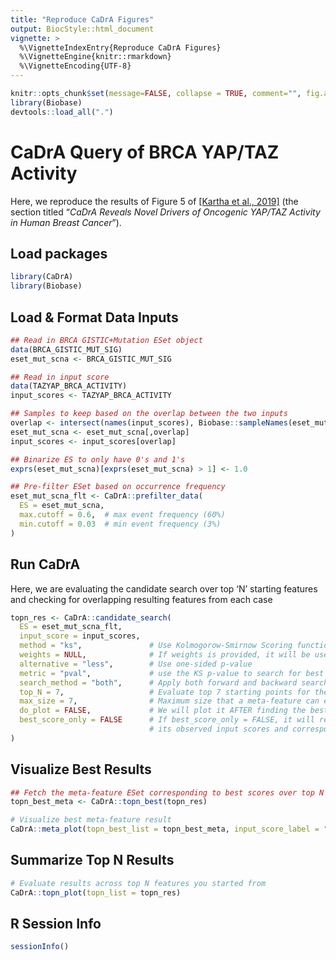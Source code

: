 ```yaml
---
title: "Reproduce CaDrA Figures"
output: BiocStyle::html_document
vignette: >
  %\VignetteIndexEntry{Reproduce CaDrA Figures}
  %\VignetteEngine{knitr::rmarkdown}
  %\VignetteEncoding{UTF-8}
---
```


```r
knitr::opts_chunk$set(message=FALSE, collapse = TRUE, comment="", fig.align="center")
library(Biobase)
devtools::load_all(".")
```

# CaDrA Query of BRCA YAP/TAZ Activity

Here, we reproduce the results of Figure 5 of [[Kartha et al., 2019]](https://www.frontiersin.org/articles/10.3389/fgene.2019.00121/full) (the section titled "_CaDrA Reveals Novel Drivers of Oncogenic YAP/TAZ Activity in Human Breast Cancer_").

## Load packages

```r
library(CaDrA)
library(Biobase)
```

## Load & Format Data Inputs

```r

## Read in BRCA GISTIC+Mutation ESet object
data(BRCA_GISTIC_MUT_SIG)
eset_mut_scna <- BRCA_GISTIC_MUT_SIG

## Read in input score
data(TAZYAP_BRCA_ACTIVITY)
input_scores <- TAZYAP_BRCA_ACTIVITY

## Samples to keep based on the overlap between the two inputs
overlap <- intersect(names(input_scores), Biobase::sampleNames(eset_mut_scna))
eset_mut_scna <- eset_mut_scna[,overlap]
input_scores <- input_scores[overlap]

## Binarize ES to only have 0's and 1's
exprs(eset_mut_scna)[exprs(eset_mut_scna) > 1] <- 1.0

## Pre-filter ESet based on occurrence frequency
eset_mut_scna_flt <- CaDrA::prefilter_data(
  ES = eset_mut_scna,
  max.cutoff = 0.6,  # max event frequency (60%)
  min.cutoff = 0.03  # min event frequency (3%)
) 

```

## Run CaDrA

Here, we are evaluating the candidate search over top 'N' starting features and checking for overlapping resulting features from each case

```r

topn_res <- CaDrA::candidate_search(
  ES = eset_mut_scna_flt,
  input_score = input_scores,
  method = "ks",               # Use Kolmogorow-Smirnow Scoring function 
  weights = NULL,              # If weights is provided, it will be used to perform a weighted-KS test
  alternative = "less",        # Use one-sided p-value
  metric = "pval",             # use the KS p-value to search for best feature
  search_method = "both",      # Apply both forward and backward search
  top_N = 7,                   # Evaluate top 7 starting points for the search
  max_size = 7,                # Maximum size that a meta-feature can extend to do for a given search
  do_plot = FALSE,             # We will plot it AFTER finding the best hits
  best_score_only = FALSE      # If best_score_only = FALSE, it will return meta-feature ESet, 
                               # its observed input scores and corresponding best score
)

```

## Visualize Best Results

```r

## Fetch the meta-feature ESet corresponding to best scores over top N searches
topn_best_meta <- CaDrA::topn_best(topn_res)

# Visualize best meta-feature result
CaDrA::meta_plot(topn_best_list = topn_best_meta, input_score_label = "YAP/TAZ Activity")

```

## Summarize Top N Results

```r

# Evaluate results across top N features you started from
CaDrA::topn_plot(topn_list = topn_res) 

```

## R Session Info
```r
sessionInfo()
```

